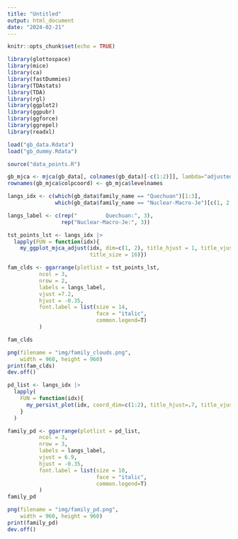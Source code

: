 ```yaml
---
title: "Untitled"
output: html_document
date: "2024-02-21"
---
```


```r
knitr::opts_chunk$set(echo = TRUE)
```

```r
library(glottospace)
library(mice)
library(ca)
library(fastDummies)
library(TDAstats)
library(TDA)
library(rgl)
library(ggplot2)
library(ggpubr)
library(ggforce)
library(ggrepel)
library(readxl)
```

```r
load("gb_data.Rdata")
load("gb_dummy.Rdata")
```

```r
source("data_points.R")
```

```r
gb_mjca <- mjca(gb_data[, colnames(gb_data)[-c(1:2)]], lambda="adjusted") # "Burt", "adjusted", "indicator"
rownames(gb_mjca$colpcoord) <- gb_mjca$levelnames
```

```r
langs_idx <- c(which(gb_data$family_name == "Quechuan")[1:3],
               which(gb_data$family_name == "Nuclear-Macro-Je")[c(1, 2, 10)])

langs_label <- c(rep("         Quechuan:", 3),
                 rep("Nuclear-Macro-Je:", 3))

tst_points_lst <- langs_idx |>
  lapply(FUN = function(idx){
    my_ggplot_mjca_adjust(idx, dim=c(1, 2), title_hjust = 1, title_vjust = 0.5,
                          title_size = 16)})

fam_clds <- ggarrange(plotlist = tst_points_lst,
          ncol = 3,
          nrow = 2,
          labels = langs_label,
          vjust =7.2,
          hjust = -0.35,
          font.label = list(size = 14,
                            face = "italic",
                            common.legend=T)
          )

fam_clds
```

```r
png(filename = "img/family_clouds.png",
    width = 960, height = 960)
print(fam_clds)
dev.off()
```

```r
pd_list <- langs_idx |>
  lapply(
    FUN = function(idx){
      my_persist_plot(idx, coord_dim=c(1:2), title_hjust=.7, title_vjust=0.9, title_size = 17)
    }
  )

family_pd <- ggarrange(plotlist = pd_list,
          ncol = 3,
          nrow = 3,
          labels = langs_label,
          vjust = 6.9,
          hjust = -0.35,
          font.label = list(size = 10,
                            face = "italic",
                            common.legend=T)
          )
family_pd
```

```r
png(filename = "img/family_pd.png",
    width = 960, height = 960)
print(family_pd)
dev.off()
```










